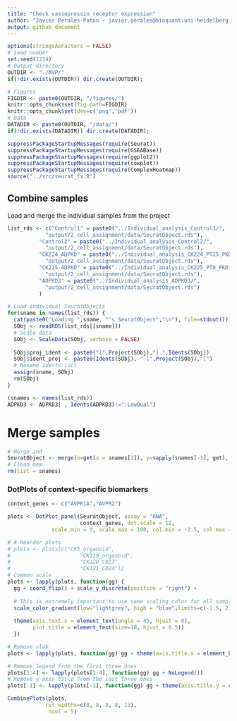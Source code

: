 ```yaml
---
title: "Check vassopressin receptor expression"
author: "Javier Perales-Patón - javier.perales@bioquant.uni-heidelberg.de"
output: github_document
---
```


```r
options(stringsAsFactors = FALSE)
# Seed number
set.seed(1234)
# Output directory
OUTDIR <- "./AVP/"
if(!dir.exists(OUTDIR)) dir.create(OUTDIR);

# Figures
FIGDIR <- paste0(OUTDIR, "/figures/")
knitr::opts_chunk$set(fig.path=FIGDIR)
knitr::opts_chunk$set(dev=c('png','pdf'))
# Data
DATADIR <- paste0(OUTDIR, "/data/")
if(!dir.exists(DATADIR)) dir.create(DATADIR);
```

```r
suppressPackageStartupMessages(require(Seurat))
suppressPackageStartupMessages(require(GSEABase))
suppressPackageStartupMessages(require(ggplot2))
suppressPackageStartupMessages(require(cowplot))
suppressPackageStartupMessages(require(ComplexHeatmap))
source("../src/seurat_fx.R")
```

## Combine samples
Load and merge the individual samples from the project

```r
list_rds <- c("Control1" = paste0("../Individual_analysis_Control1/",
			"output/2_cell_assignment/data/SeuratObject.rds"),
	      "Control2" = paste0("../Individual_analysis_Control2/",
			"output/2_cell_assignment/data/SeuratObject.rds"),
	      "CK224_ADPKD" = paste0("../Individual_analysis_CK224_PT25_PKD2-/",
			"output/2_cell_assignment/data/SeuratObject.rds"),
	      "CK225_ADPKD" = paste0("../Individual_analysis_CK225_PT8_PKD1-/",
			"output/2_cell_assignment/data/SeuratObject.rds"),
	      "ADPKD3" = paste0("../Individual_analysis_ADPKD3/",
			"output/2_cell_assignment/data/SeuratObject.rds")
	      )

# Load individual SeuratObjects
for(sname in names(list_rds)) {
  cat(paste0("Loading ",sname, "'s SeuratObject","\n"), file=stdout())
  SObj <- readRDS(list_rds[[sname]])
  # Scale data
  SObj <- ScaleData(SObj, verbose = FALSE)
  
  SObj$proj_ident <- paste0("[",Project(SObj),"] ",Idents(SObj))
  SObj$ident_proj <- paste0(Idents(SObj), " [",Project(SObj),"]")
  # Rename idents incl
  assign(sname, SObj)
  rm(SObj)
}

(snames <- names(list_rds))
ADPKD3 <- ADPKD3[ , Idents(ADPKD3)!=":LowQual"]
```

# Merge samples
```r
# Merge ind
SeuratObject <- merge(x=get(x = snames[1]), y=sapply(snames[-1], get), add.cell.ids = snames)
# Clean mem
rm(list = snames)
```

### DotPlots of context-specific biomarkers
```r
context_genes <- c("AVPR1A","AVPR2")
```

```r
plots <- DotPlot_panel(SeuratObject, assay = "RNA",
                       context_genes, dot.scale = 12,
              scale.min = 0, scale.max = 100, col.min = -2.5, col.max = 2.5)

# # Reorder plots
# plots <- plots[c("CK5_organoid",
#                      "CK119_organoid",
#                      "CK120_CD13",
#                      "CK121_CD24")]
# Common scale
plots <- lapply(plots, function(gg) {
  gg + coord_flip() + scale_y_discrete(position = "right") +
    
  # This is extremely important to use same scaling color for all samples
  scale_color_gradient(low="lightgrey", high = "blue",limits=c(-1.5, 2.5)) +
      
  theme(axis.text.x = element_text(angle = 45, hjust = 0),
        plot.title = element_text(size=18, hjust = 0.5))
  })

# Remove xlab
plots <- lapply(plots, function(gg) gg + theme(axis.title.x = element_blank()))

# Remove legend from the first three ones
plots[1:4] <- lapply(plots[1:4], function(gg) gg + NoLegend())
# Remove y axis title from the last three ones
plots[-1] <- lapply(plots[-1], function(gg) gg + theme(axis.title.y = element_blank()))

CombinePlots(plots,
            rel_widths=c(8, 8, 8, 8, 13),
             ncol = 5)
```

